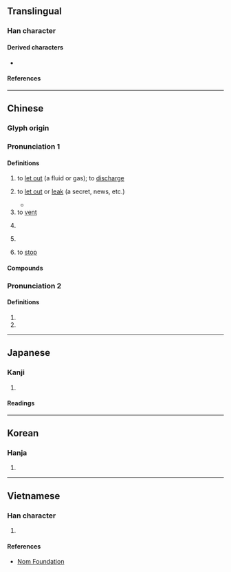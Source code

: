 {{also|渫|洩}}
{{character info}}
==Translingual==

===Han character===
{{Han char|rn=85|rad=水|as=05|sn=8|four=34117|canj=EPT|ids=⿰氵世}}

====Derived characters====
* {{l|mul|[[𦲉]]}}

====References====
{{Han ref|kx=0615.050|dkj=17267|dj=1009.040|hdz=31580.020|uh=6CC4}}

----

==Chinese==
{{zh-forms|alt=洩,渫}}

===Glyph origin===
{{Han etym}}

===Pronunciation 1===
{{zh-pron
|m=xiè
|c=sit3
|h=pfs=siet
|md=
|mn=siat
|w=
|mc=2
|oc=1,2
|cat=v,pn
}}

====Definitions====
{{zh-hanzi}}

# to [[let out]] (a fluid or gas); to [[discharge]]
#: {{zh-x|泄洪|to discharge a flood}}
#: {{zh-x|排泄|to excrete}}
# to [[let out]] or [[leak]] (a secret, news, etc.)
#: {{zh-x|泄露|to divulge; to disclose}}
#* {{zh-x|^卞 ^喜 知 事 泄，大 叫：「左右 下手！」||ref=Sanguo Yanyi}}
# to [[vent]]
#: {{zh-x|泄憤|to vent one's anger}}
# {{lb|zh|Chinese mythology}} {{w|Xie of Xia}} {{gl|tenth [[king]] of the [[semi-legendary]] {{w|Xia dynasty}}}}
# {{lb|zh|obsolete}} {{zh-alt-form|媟}}
# {{lb|zh|obsolete|dialectal}} to [[stop]]

====Compounds====
{{zh-der|排泄|宣泄|外泄|春光漏泄|排泄器官|泄劑|泄泄|泄洪|泄沓|發泄|漏泄|祕而不泄|水泄不通|泄漏|排泄物|漏泄天機|泄露|泄瀉|泄泄沓沓|魂消氣泄|遺精夢泄|融泄|謀泄事露}}

===Pronunciation 2===
{{zh-pron
|m=yì
|c=jai6
|h=pfs=
|md=
|mn=
|w=
|mc=1
|oc=2,1
|cat=
}}

====Definitions====
{{zh-hanzi}}

# {{zh-used in|泄沓}}
# {{zh-used in|泄泄}}

----

==Japanese==

===Kanji===
{{ja-kanji|grade=|rs=水05}}

# {{rfdef|ja|sort=水05}}

====Readings====
{{ja-readings
|goon=え, せち
|kanon=えい, せつ
|kun=も-れる
}}

----

==Korean==

===Hanja===
{{ko-hanja|hangeul=[[설]], [[예]]|eumhun=|rv=seol, ye|mr=sŏl, ye|y=sel, yey}}

# {{rfdef|ko|sort=水05}}

----

==Vietnamese==

===Han character===
{{vi-readings|rs=水05|reading=tướt, dịa, duệ, tiết, thực}}

# {{rfdef|vi|sort=水05}}

====References====
* [http://nomfoundation.org/common/nom_details.php?codepoint=6CC4 Nom Foundation]